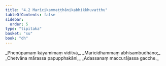 ```yaml
---
title: "4.2 Marīcikammaṭṭhānikabhikkhuvatthu"
tableOfContents: false
sidebar:
  order: 5
type: "tipitaka"
basket: "su"
book: "dh"
---
```



<DynamicBreadcrumb />

<Division number="46" book="dh" bookNo="18" page="20">

<Paragraph number="50" type="verses" book="dh">
_Pheṇūpamaṃ kāyamimaṃ viditvā,_  
_Marīcidhammaṃ abhisambudhāno;_  
_Chetvāna mārassa papupphakāni,_  
_Adassanaṃ maccurājassa gacche._
</Paragraph>
</Division>